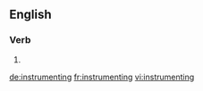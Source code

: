 ==English==

===Verb===
{{head|en|present participle}}

# {{present participle of|instrument|lang=en|nocat=1}}

[[de:instrumenting]]
[[fr:instrumenting]]
[[vi:instrumenting]]